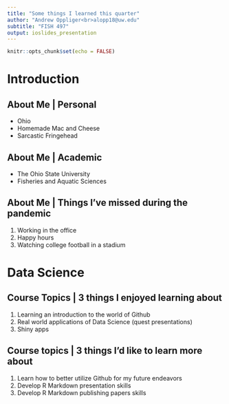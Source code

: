 ```yaml
---
title: "Some things I learned this quarter"
author: "Andrew Oppliger<br>alopp18@uw.edu"
subtitle: "FISH 497"
output: ioslides_presentation
---
```


```r
knitr::opts_chunk$set(echo = FALSE)
```

# Introduction

## About Me | Personal

- Ohio
- Homemade Mac and Cheese
- Sarcastic Fringehead

## About Me | Academic

- The Ohio State University
- Fisheries and Aquatic Sciences

## About Me | Things I've missed during the pandemic

1) Working in the office
2) Happy hours
3) Watching college football in a stadium

# Data Science

## Course Topics | 3 things I enjoyed learning about

1) Learning an introduction to the world of Github
2) Real world applications of Data Science (quest presentations)
3) Shiny apps

## Course topics | 3 things I'd like to learn more about

1) Learn how to better utilize Github for my future endeavors 
2) Develop R Markdown presentation skills
3) Develop R Markdown publishing papers skills

## {data-background=img/Background.png data-background-size=cover}
